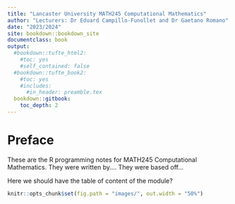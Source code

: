 ```yaml
---
title: "Lancaster University MATH245 Computational Mathematics"
author: "Lecturers: Dr Eduard Campillo-Funollet and Dr Gaetano Romano"
date: "2023/2024"
site: bookdown::bookdown_site
documentclass: book
output:
  #bookdown::tufte_html2:
    #toc: yes
    #self_contained: false
  #bookdown::tufte_book2:
    #toc: yes
    #includes:
      #in_header: preamble.tex
  bookdown::gitbook:
    toc_depth: 2
---
```


# Preface {-}

These are the R programming notes for MATH245 Computational Mathematics. They were written by.... They were based off...

Here we should have the table of content of the module?

```r
knitr::opts_chunk$set(fig.path = "images/", out.width = "50%")
```
